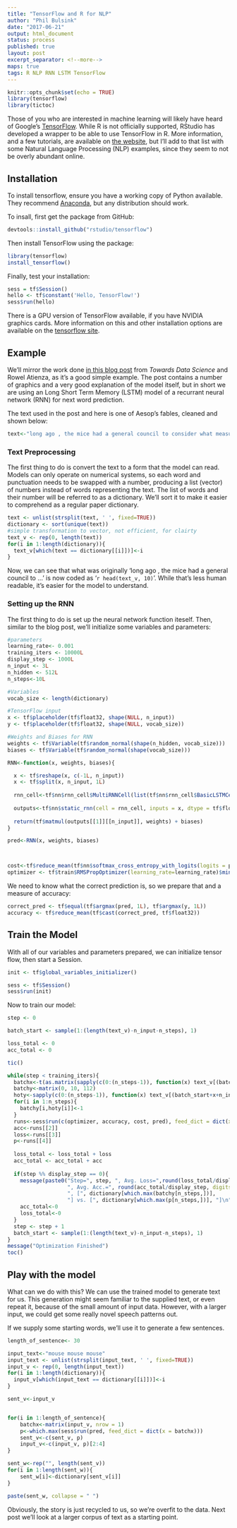 ```yaml
---
title: "TensorFlow and R for NLP"
author: "Phil Bulsink"
date: "2017-06-21"
output: html_document
status: process
published: true
layout: post
excerpt_separator: <!--more-->
maps: true
tags: R NLP RNN LSTM TensorFlow
---
```


```r
knitr::opts_chunk$set(echo = TRUE)
library(tensorflow)
library(tictoc)
```

Those of you who are interested in machine learning will likely have heard of Google's [TensorFlow](https://www.tensorflow.org/). While R is not officially supported, RStudio has developed a wrapper to be able to use TensorFlow in R. More information, and a few tutorials, are available on [the website](https://tensorflow.rstudio.com/), but I'll add to that list with some Natural Language Processing (NLP) examples, since they seem to not be overly abundant online.

<!--more-->

## Installation

To install tensorflow, ensure you have a working copy of Python available. They recommend [Anaconda](https://www.continuum.io/downloads), but any distribution should work.

To insall, first get the package from GitHub:
```r
devtools::install_github("rstudio/tensorflow")
```

Then install TensorFlow using the package:
```r
library(tensorflow)
install_tensorflow()
```

Finally, test your installation:
```r
sess = tf$Session()
hello <- tf$constant('Hello, TensorFlow!')
sess$run(hello)
```

There is a GPU version of TensorFlow available, if you have NVIDIA graphics cards. More information on this and other installation options are available on the [tensorflow site](https://tensorflow.rstudio.com/installation.html). 

## Example

We'll mirror the work done [in this blog post](https://medium.com/towards-data-science/lstm-by-example-using-tensorflow-feb0c1968537) from *Towards Data Science* and Rowel Atienza, as it's a good simple example. The post contains a number of graphics and a very good explanation of the model itself, but in short we are using an Long Short Term Memory (LSTM) model of a recurrant neural network (RNN) for next word prediction. 

The text used in the post and here is one of Aesop's fables, cleaned and shown below:

```r
text<-"long ago , the mice had a general council to consider what measures they could take to outwit their common enemy , the cat . some said this , and some said that but at last a young mouse got up and said he had a proposal to make , which he thought would meet the case . you will all agree , said he , that our chief danger consists in the sly and treacherous manner in which the enemy approaches us . now , if we could receive some signal of her approach , we could easily escape from her . i venture , therefore , to propose that a small bell be procured , and attached by a ribbon round the neck of the cat . by this means we should always know when she was about , and could easily retire while she was in the neighbourhood . this proposal met with general applause , until an old mouse got up and said that is all very well , but who is to bell the cat ? the mice looked at one another and nobody spoke . then the old mouse said it is easy to propose impossible remedies ."
```

### Text Preprocessing

The first thing to do is convert the text to a form that the model can read. Models can only operate on numerical systems, so each word and punctuation needs to be swapped with a number, producing a list (vector) of numbers instead of words representing the text. The list of words and their number will be referred to as a dictionary. We'll sort it to make it easier to comprehend as a regular paper dictionary.

```r
text <- unlist(strsplit(text, ' ', fixed=TRUE))
dictionary <- sort(unique(text))
#simple transformation to vector, not efficient, for clairty
text_v <- rep(0, length(text))
for(i in 1:length(dictionary)){
  text_v[which(text == dictionary[[i]])]<-i
}
```

Now, we can see that what was originally 'long ago , the mice had a general council to ...' is now coded as '`r head(text_v, 10)`'. While that's less human readable, it's easier for the model to understand.

### Setting up the RNN
The first thing to do is set up the neural network function iteself. Then, similar to the blog post, we'll initialize some variables and parameters:
```r
#parameters
learning_rate<- 0.001
training_iters <- 10000L
display_step <- 1000L
n_input <- 3L
n_hidden <- 512L
n_steps<-10L

#Variables
vocab_size <- length(dictionary)

#TensorFlow input
x <- tf$placeholder(tf$float32, shape(NULL, n_input))
y <- tf$placeholder(tf$float32, shape(NULL, vocab_size))

#Weights and Biases for RNN
weights <- tf$Variable(tf$random_normal(shape(n_hidden, vocab_size)))
biases <- tf$Variable(tf$random_normal(shape(vocab_size)))

RNN<-function(x, weights, biases){

  x <- tf$reshape(x, c(-1L, n_input))
  x <- tf$split(x, n_input, 1L)
  
  rnn_cell<-tf$nn$rnn_cell$MultiRNNCell(list(tf$nn$rnn_cell$BasicLSTMCell(n_hidden), tf$nn$rnn_cell$BasicLSTMCell(n_hidden)))
  
  outputs<-tf$nn$static_rnn(cell = rnn_cell, inputs = x, dtype = tf$float32)
  
  return(tf$matmul(outputs[[1]][[n_input]], weights) + biases)
}

pred<-RNN(x, weights, biases)



cost<-tf$reduce_mean(tf$nn$softmax_cross_entropy_with_logits(logits = pred, labels = y))
optimizer <- tf$train$RMSPropOptimizer(learning_rate=learning_rate)$minimize(cost)
```

We need to know what the correct prediction is, so we prepare that and a measure of accuracy:
```r
correct_pred <- tf$equal(tf$argmax(pred, 1L), tf$argmax(y, 1L))
accuracy <- tf$reduce_mean(tf$cast(correct_pred, tf$float32))
```

## Train the Model

With all of our variables and parameters prepared, we can initialize tensor flow, then start a Session.

```r
init <- tf$global_variables_initializer()

sess <- tf$Session()
sess$run(init)
```

Now to train our model:

```r
step <- 0

batch_start <- sample(1:(length(text_v)-n_input-n_steps), 1)

loss_total <- 0
acc_total <- 0

tic()

while(step < training_iters){
  batchx<-t(as.matrix(sapply(c(0:(n_steps-1)), function(x) text_v[(batch_start+x):(batch_start+x+n_input-1)])))
  batchy<-matrix(0, 10, 112)
  hoty<-sapply(c(0:(n_steps-1)), function(x) text_v[(batch_start+x+n_input)])
  for(i in 1:n_steps){
    batchy[i,hoty[i]]<-1
  }
  runs<-sess$run(c(optimizer, accuracy, cost, pred), feed_dict = dict(x = batchx, y=batchy))
  acc<-runs[[2]]
  loss<-runs[[3]]
  p<-runs[[4]]
  
  loss_total <- loss_total + loss
  acc_total <- acc_total + acc
  
  if(step %% display_step == 0){
    message(paste0("Step=", step, ", Avg. Loss=",round(loss_total/display_step, digits=4),
                   ", Avg. Acc.=", round(acc_total/display_step, digits=4),
                   ", [", dictionary[which.max(batchy[n_steps,])],
                   "] vs. [", dictionary[which.max(p[n_steps,])], "]\n"))
    acc_total<-0
    loss_total<-0
  }
  step <- step + 1
  batch_start <- sample(1:(length(text_v)-n_input-n_steps), 1)
}
message("Optimization Finished")
toc()

```


## Play with the model

What can we do with this? We can use the trained model to generate text for us. This generation might seem familiar to the supplied text, or even repeat it, because of the small amount of input data. However, with a larger input, we could get some really novel speech patterns out.

If we supply some starting words, we'll use it to generate a few sentences.
```r
length_of_sentence<- 30

input_text<-"mouse mouse mouse"
input_text <- unlist(strsplit(input_text, ' ', fixed=TRUE))
input_v <- rep(0, length(input_text))
for(i in 1:length(dictionary)){
  input_v[which(input_text == dictionary[[i]])]<-i
}

sent_v<-input_v


for(i in 1:length_of_sentence){
    batchx<-matrix(input_v, nrow = 1)
    p<-which.max(sess$run(pred, feed_dict = dict(x = batchx)))
    sent_v<-c(sent_v, p)
    input_v<-c(input_v, p)[2:4]
}

sent_w<-rep("", length(sent_v))
for(i in 1:length(sent_w)){
    sent_w[i]<-dictionary[sent_v[i]]
}

paste(sent_w, collapse = " ")
```
Obviously, the story is just recycled to us, so we're overfit to the data. Next post we'll look at a larger corpus of text as a starting point.
